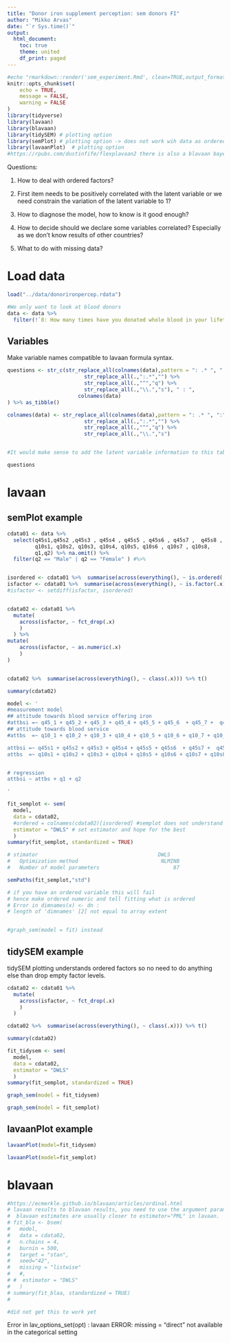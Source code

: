 ```yaml
---
title: "Donor iron supplement perception: sem donors FI"
author: "Mikko Arvas"
date: "`r Sys.time()`"
output:
  html_document:
    toc: true
    theme: united
    df_print: paged
---
```




<div style="width = 100%">


```r
#echo "rmarkdown::render('sem_experiment.Rmd', clean=TRUE,output_format='html_document',output_file='../results/sem_experiment.html')" | R --slave
knitr::opts_chunk$set(
	echo = TRUE,
	message = FALSE,
	warning = FALSE
)
library(tidyverse)
library(lavaan)
library(blavaan)
library(tidySEM) # plotting option
library(semPlot) # plotting option -> does not work wih data as ordered factor
library(lavaanPlot)  # plotting option 
#https://rpubs.com/dustinfife/flexplavaan2 there is also a blavaan bayes package that allows for non-normalities and non-linearities
```


Questions:

1. How to deal with ordered factors?

2. First item needs to be positively correlated with the latent variable or we need constrain the variation of the latent variable to 1?

3. How to diagnose the model, how to know is it good enough?

4. How to decide should we declare some variables correlated? Especially as we don't know results of other countries?

5. What to do with missing data?



# Load data

```r
load("../data/donorironpercep.rdata")

#We only want to look at blood donors
data <- data %>% 
  filter(!`8: How many times have you donated whole blood in your lifetime?` == "None")

```


## Variables

Make variable names compatible to lavaan formula syntax.

```r

questions <- str_c(str_replace_all(colnames(data),pattern = ": .* ", ":") %>% 
                         str_replace_all(.,":.*","") %>% 
                         str_replace_all(.,"^","q") %>% 
                         str_replace_all(.,"\\.","s"), " : ",
                       colnames(data)
) %>% as_tibble()

colnames(data) <- str_replace_all(colnames(data),pattern = ": .* ", ":") %>% 
                         str_replace_all(.,":.*","") %>% 
                         str_replace_all(.,"^","q") %>% 
                         str_replace_all(.,"\\.","s")


#It would make sense to add the latent variable information to this table

questions
```


# lavaan

## semPlot example

```r
cdata01 <- data %>% 
  select(q45s1,q45s2 ,q45s3 , q45s4 , q45s5 , q45s6 , q45s7 ,  q45s8 , q45s9,
         q10s1, q10s2, q10s3, q10s4, q10s5, q10s6 , q10s7 , q10s8,
         q1,q2) %>% na.omit() %>% 
  filter(q2 == "Male" | q2 == "Female" ) #%>% 


isordered <- cdata01 %>%  summarise(across(everything(), ~ is.ordered(.x))) %>%  as.logical() %>% which()
isfactor <- cdata01 %>%  summarise(across(everything(), ~ is.factor(.x))) %>%  as.logical() %>% which()
#isfactor <- setdiff(isfactor, isordered)


cdata02 <- cdata01 %>%
  mutate(
    across(isfactor, ~ fct_drop(.x)
    )
  ) %>% 
mutate(
    across(isfactor, ~ as.numeric(.x)
    )
)


cdata02 %>%  summarise(across(everything(), ~ class(.x))) %>% t()

```
```r
summary(cdata02)
```



```r
model <- '
#measurement model
## attitude towards blood service offering iron
#attbsi =~ q45_1 + q45_2 + q45_3 + q45_4 + q45_5 + q45_6  + q45_7 +  q45_8 + q45_9
## attitude towards blood service
#attbs  =~ q10_1 + q10_2 + q10_3 + q10_4 + q10_5 + q10_6 + q10_7 + q10_8 

attbsi =~ q45s1 + q45s2 + q45s3 + q45s4 + q45s5 + q45s6  + q45s7 +  q45s8 + q45s9
attbs  =~ q10s1 + q10s2 + q10s3 + q10s4 + q10s5 + q10s6 + q10s7 + q10s8 


# regression
attbsi ~ attbs + q1 + q2

'
```


```r
fit_semplot <- sem(
  model, 
  data = cdata02,
  #ordered = colnames(cdata02)[isordered] #semplot does not understand ordered variables
  estimator = "DWLS" # set estimator and hope for the best
  )
summary(fit_semplot, standardized = TRUE)

# stimator                                       DWLS
#   Optimization method                           NLMINB
#   Number of model parameters                        87


```



```r

semPaths(fit_semplot,"std")

# if you have an ordered variable this will fail
# hence make ordered numeric and tell fitting what is ordered
# Error in dimnames(x) <- dn :
# length of 'dimnames' [2] not equal to array extent


#graph_sem(model = fit) instead

```


## tidySEM example

tidySEM plotting understands ordered factors so no need to do anything else than drop empty factor levels.

```r
cdata02 <- cdata01 %>%
  mutate(
    across(isfactor, ~ fct_drop(.x)
    )
  )

cdata02 %>%  summarise(across(everything(), ~ class(.x))) %>% t()

```

```r
summary(cdata02)
```


```r
fit_tidysem <- sem(
  model, 
  data = cdata02,
  estimator = "DWLS" 
  )
summary(fit_semplot, standardized = TRUE)


```



```r
graph_sem(model = fit_tidysem)
```


```r
graph_sem(model = fit_semplot)
```


## lavaanPlot example

```r
lavaanPlot(model=fit_tidysem)
```

```r
lavaanPlot(model=fit_semplot)
```


# blavaan

```r

#https://ecmerkle.github.io/blavaan/articles/ordinal.html
# lavaan results to blavaan results, you need to use the argument parameterization = "theta" 
#  blavaan estimates are usually closer to estimator="PML" in lavaan.
# fit_bla <- bsem(
#   model, 
#   data = cdata02,
#   n.chains = 4,
#   burnin = 500,
#   target = "stan",
#   seed="42",
#   missing = "listwise"
#   #,
# #  estimator = "DWLS" 
#   )
# summary(fit_blaa, standardized = TRUE)
# 

#did not get this to work yet

```


Error in lav_options_set(opt) :
lavaan ERROR: missing = “direct” not available in the categorical setting